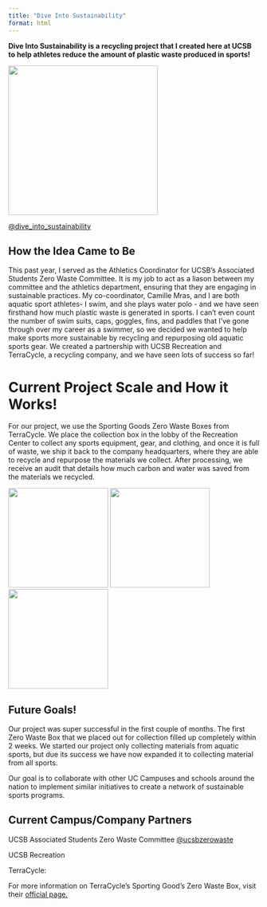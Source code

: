 ```yaml
---
title: "Dive Into Sustainability"
format: html
---
```


**Dive Into Sustainability is a recycling project that I created here at UCSB to help athletes reduce the amount of plastic waste produced in sports!**

![](media/dislogo.PNG){width="300"}

[\@dive_into_sustainability](https://www.instagram.com/dive_into_sustainability)

## How the Idea Came to Be

This past year, I served as the Athletics Coordinator for UCSB's Associated Students Zero Waste Committee. It is my job to act as a liason between my committee and the athletics department, ensuring that they are engaging in sustainable practices. My co-coordinator, Camille Mras, and I are both aquatic sport athletes- I swim, and she plays water polo - and we have seen firsthand how much plastic waste is generated in sports. I can't even count the number of swim suits, caps, goggles, fins, and paddles that I've gone through over my career as a swimmer, so we decided we wanted to help make sports more sustainable by recycling and repurposing old aquatic sports gear. We created a partnership with UCSB Recreation and TerraCycle, a recycling company, and we have seen lots of success so far!

# Current Project Scale and How it Works!

For our project, we use the Sporting Goods Zero Waste Boxes from TerraCycle. We place the collection box in the lobby of the Recreation Center to collect any sports equipment, gear, and clothing, and once it is full of waste, we ship it back to the company headquarters, where they are able to recycle and repurpose the materials we collect. After processing, we receive an audit that details how much carbon and water was saved from the materials we recycled.

::: gallery
![](media/IMG_5748.JPG){group="my-gallery" width="200"} ![](media/IMG_6024.JPG){group="my-gallery" width="200"} ![](media/IMG_6008.JPG){group="my-gallery" width="200"}
:::

## Future Goals!

Our project was super successful in the first couple of months. The first Zero Waste Box that we placed out for collection filled up completely within 2 weeks. We started our project only collecting materials from aquatic sports, but due its success we have now expanded it to collecting material from all sports.

Our goal is to collaborate with other UC Campuses and schools around the nation to implement similar initiatives to create a network of sustainable sports programs.

## Current Campus/Company Partners

UCSB Associated Students Zero Waste Committee [\@ucsbzerowaste](https://www.instagram.com/ucsbzerowaste)

UCSB Recreation

TerraCycle:

For more information on TerraCycle's Sporting Good's Zero Waste Box, visit their [official page.](https://shop.terracycle.com/en-US/products/sporting-goods-zero-waste-boxes)
